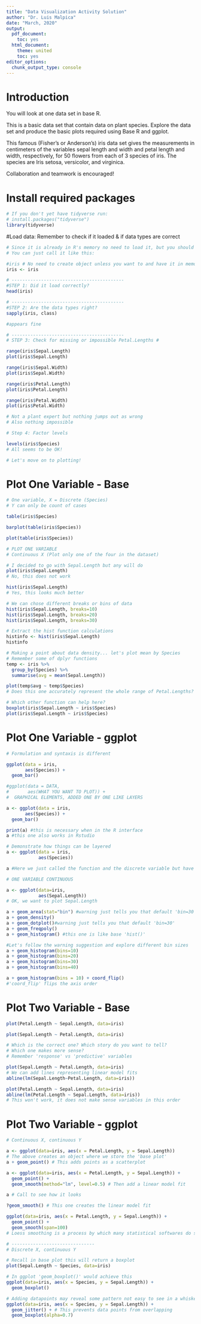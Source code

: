 ```yaml
---
title: "Data Visualization Activity Solution"
author: "Dr. Luis Malpica"
date: "March, 2020"
output:
  pdf_document:
    toc: yes
  html_document:
    theme: united
    toc: yes
editor_options: 
  chunk_output_type: console
---
```


# Introduction
You will look at one data set in base R.

This is a basic data set that contain data on plant species. Explore the data set and produce the basic plots required using Base R and ggplot. 

This famous (Fisher's or Anderson's) iris data set gives the measurements in centimeters of the variables sepal length and width and petal length and width, respectively, for 50 flowers from each of 3 species of iris. The species are Iris setosa, versicolor, and virginica.

Collaboration and teamwork is encouraged!

# Install required packages
```r
# If you don't yet have tidyverse run:
# install.packages("tidyverse")
library(tidyverse)

```

#Load data: Remember to check if it loaded & if data types are correct
```r
# Since it is already in R's memory no need to load it, but you should explore it
# You can just call it like this:

#iris # No need to create object unless you want to and have it in memory
iris <- iris

# ------------------------------------------
#STEP 1: Did it load correctly?
head(iris) 

# ------------------------------------------
#STEP 2: Are the data types right?
sapply(iris, class) 

#appears fine

# ------------------------------------------
# STEP 3: Check for missing or impossible Petal.Lengths #

range(iris$Sepal.Length) 
plot(iris$Sepal.Length)

range(iris$Sepal.Width)
plot(iris$Sepal.Width)

range(iris$Petal.Length) 
plot(iris$Petal.Length)

range(iris$Petal.Width) 
plot(iris$Petal.Width)

# Not a plant expert but nothing jumps out as wrong
# Also nothing impossible

# Step 4: Factor levels

levels(iris$Species)
# All seems to be OK!

# Let's move on to plotting!

```

# Plot One Variable - Base
```r
# One variable, X = Discrete (Species)
# Y can only be count of cases

table(iris$Species)

barplot(table(iris$Species))

plot(table(iris$Species))

# PLOT ONE VARIABLE 
# Continuous X (Plot only one of the four in the dataset)

# I decided to go with Sepal.Length but any will do
plot(iris$Sepal.Length) 
# No, this does not work

hist(iris$Sepal.Length) 
# Yes, this looks much better

# We can chose different breaks or bins of data
hist(iris$Sepal.Length, breaks=10)
hist(iris$Sepal.Length, breaks=20)
hist(iris$Sepal.Length, breaks=30)

# Extract the hist function calculations
histinfo <- hist(iris$Sepal.Length)
histinfo

# Making a point about data density... let's plot mean by Species
# Remember some of dplyr functions
temp <- iris %>%
  group_by(Species) %>%
  summarise(avg = mean(Sepal.Length))

plot(temp$avg ~ temp$Species)
# Does this one accurately represent the whole range of Petal.Lengths?

# Which other function can help here?
boxplot(iris$Sepal.Length ~ iris$Species)
plot(iris$Sepal.Length ~ iris$Species)

```

# Plot One Variable - ggplot
```r
# Formulation and syntaxis is different

ggplot(data = iris,
       aes(Species)) +
  geom_bar()

#ggplot(data = DATA,
#       aes(WHAT YOU WANT TO PLOT)) +
#  GRAPHICAL ELEMENTS, ADDED ONE BY ONE LIKE LAYERS

a <- ggplot(data = iris,
       aes(Species)) +
  geom_bar()

print(a) #this is necessary when in the R interface
a #this one also works in Rstudio

# Demonstrate how things can be layered
a <- ggplot(data = iris,
            aes(Species))

a #Here we just called the function and the discrete variable but have not assigned what will be plotted

# ONE VARIABLE CONTINUOUS

a <- ggplot(data=iris,
            aes(Sepal.Length))
# OK, we want to plot Sepal.Length

a + geom_area(stat="bin") #warning just tells you that default 'bin=30'
a + geom_density()
a + geom_dotplot()#warning just tells you that default 'bin=30'
a + geom_freqpoly()
a + geom_histogram() #this one is like base 'hist()'

#Let's follow the warning suggestion and explore different bin sizes
a + geom_histogram(bins=10)
a + geom_histogram(bins=20)
a + geom_histogram(bins=30)
a + geom_histogram(bins=40)

a + geom_histogram(bins = 10) + coord_flip()
#'coord_flip' flips the axis order

```

# Plot Two Variable - Base
```r
plot(Petal.Length ~ Sepal.Length, data=iris)

plot(Sepal.Length ~ Petal.Length, data=iris)

# Which is the correct one? Which story do you want to tell? 
# Which one makes more sense?
# Remember 'response' vs 'predictive' variables

plot(Sepal.Length ~ Petal.Length, data=iris)
# We can add lines representing linear model fits
abline(lm(Sepal.Length~Petal.Length, data=iris))

plot(Petal.Length ~ Sepal.Length, data=iris)
abline(lm(Petal.Length ~ Sepal.Length, data=iris))
# This won't work, it does not make sense variables in this order


```

# Plot Two Variable - ggplot
```r
# Continuous X, continuous Y

a <- ggplot(data=iris, aes(x = Petal.Length, y = Sepal.Length))
# The above creates an object where we store the 'base plot'
a + geom_point() # This adds points as a scatterplot

a <- ggplot(data=iris, aes(x = Petal.Length, y = Sepal.Length)) +
  geom_point() +
  geom_smooth(method="lm", level=0.5) # Then add a linear model fit

a # Call to see how it looks

?geom_smooth() # This one creates the linear model fit

ggplot(data=iris, aes(x = Petal.Length, y = Sepal.Length)) +
  geom_point() +
  geom_smooth(span=100)
# Loess smoothing is a process by which many statistical softwares do smoothing

# -------------------------------
# Discrete X, continuous Y

# Recall in base plot this will return a boxplot
plot(Sepal.Length ~ Species, data=iris)

# In ggplot 'geom_boxplot()' would achieve this
ggplot(data=iris, aes(x = Species, y = Sepal.Length)) +
  geom_boxplot()

# Adding datapoints may reveal some pattern not easy to see in a whiskerplot
ggplot(data=iris, aes(x = Species, y = Sepal.Length)) +
  geom_jitter() + # This prevents data points from overlapping
  geom_boxplot(alpha=0.7)

```





